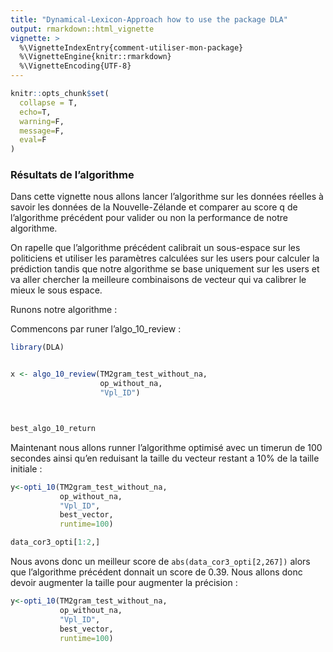 ```yaml
---
title: "Dynamical-Lexicon-Approach how to use the package DLA"
output: rmarkdown::html_vignette
vignette: >
  %\VignetteIndexEntry{comment-utiliser-mon-package}
  %\VignetteEngine{knitr::rmarkdown}
  %\VignetteEncoding{UTF-8}
---
```


```r
knitr::opts_chunk$set(
  collapse = T,
  echo=T,
  warning=F,
  message=F,
  eval=F
)
```



### Résultats de l'algorithme

Dans cette vignette nous allons lancer l'algorithme sur les données réelles à savoir les données de la Nouvelle-Zélande et comparer au score q de l'algorithme précédent pour valider ou non la performance de notre algorithme.

On rapelle que l'algorithme précédent calibrait un sous-espace sur les politiciens et utiliser les paramètres calculées sur les users pour calculer la prédiction tandis que notre algorithme se base uniquement sur les users et va aller chercher la meilleure combinaisons de vecteur qui va calibrer le mieux le sous espace.

Runons notre algorithme :

Commencons par runer l'algo_10_review :

```r
library(DLA)


x <- algo_10_review(TM2gram_test_without_na,
                    op_without_na,
                    "Vpl_ID")




```
```r
best_algo_10_return

```

Maintenant nous allons runner l'algorithme optimisé avec un timerun de 100 secondes ainsi qu'en reduisant la taille du vecteur restant a 10% de la taille initiale :

```r
y<-opti_10(TM2gram_test_without_na,
           op_without_na,
           "Vpl_ID",
           best_vector,
           runtime=100)


```

```r
data_cor3_opti[1:2,]

```

Nous avons donc un meilleur score de `abs(data_cor3_opti[2,267])` alors que l'algorithme précédent donnait un score de 0.39.
Nous allons donc devoir augmenter la taille pour augmenter la précision :

```r
y<-opti_10(TM2gram_test_without_na,
           op_without_na,
           "Vpl_ID",
           best_vector,
           runtime=100)
```

